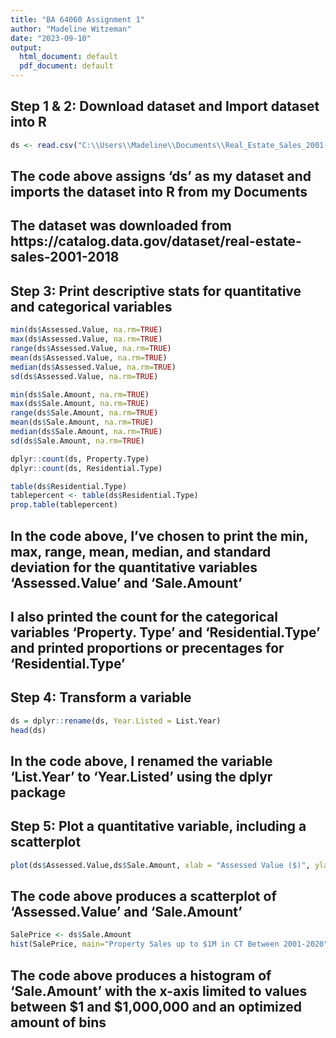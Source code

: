 ---
title: "BA 64060 Assignment 1"
author: "Madeline Witzeman"
date: "2023-09-10"
output:
  html_document: default
  pdf_document: default
---
## Step 1 & 2: Download dataset and Import dataset into R

```{r setup, include=FALSE}
ds <- read.csv("C:\\Users\\Madeline\\Documents\\Real_Estate_Sales_2001-2020_GL.csv")
```

## The code above assigns 'ds' as my dataset and imports the dataset into R from my Documents 
## The dataset was downloaded from https://catalog.data.gov/dataset/real-estate-sales-2001-2018

## Step 3: Print descriptive stats for quantitative and categorical variables

```{r}

min(ds$Assessed.Value, na.rm=TRUE)
max(ds$Assessed.Value, na.rm=TRUE)
range(ds$Assessed.Value, na.rm=TRUE)
mean(ds$Assessed.Value, na.rm=TRUE)
median(ds$Assessed.Value, na.rm=TRUE)
sd(ds$Assessed.Value, na.rm=TRUE)

min(ds$Sale.Amount, na.rm=TRUE)
max(ds$Sale.Amount, na.rm=TRUE)
range(ds$Sale.Amount, na.rm=TRUE)
mean(ds$Sale.Amount, na.rm=TRUE)
median(ds$Sale.Amount, na.rm=TRUE)
sd(ds$Sale.Amount, na.rm=TRUE)

dplyr::count(ds, Property.Type)
dplyr::count(ds, Residential.Type)

table(ds$Residential.Type)
tablepercent <- table(ds$Residential.Type)
prop.table(tablepercent)

```

## In the code above, I've chosen to print the min, max, range, mean, median, and standard deviation for the quantitative variables 'Assessed.Value' and 'Sale.Amount'
## I also printed the count for the categorical variables 'Property. Type' and 'Residential.Type' and printed proportions or precentages for 'Residential.Type'


## Step 4: Transform a variable

```{r}
ds = dplyr::rename(ds, Year.Listed = List.Year)
head(ds)

```

## In the code above, I renamed the variable 'List.Year' to 'Year.Listed' using the dplyr package


## Step 5: Plot a quantitative variable, including a scatterplot

```{r echo = FALSE}

plot(ds$Assessed.Value,ds$Sale.Amount, xlab = "Assessed Value ($)", ylab = "Sale Price ($)")

```

## The code above produces a scatterplot of 'Assessed.Value' and 'Sale.Amount'

```{r echo = FALSE}

SalePrice <- ds$Sale.Amount
hist(SalePrice, main="Property Sales up to $1M in CT Between 2001-2020", xlab = "Sale Price ($)", breaks = "Scott", xlim = c(1,1000000))

```

## The code above produces a histogram of 'Sale.Amount' with the x-axis limited to values between $1 and $1,000,000 and an optimized amount of bins

